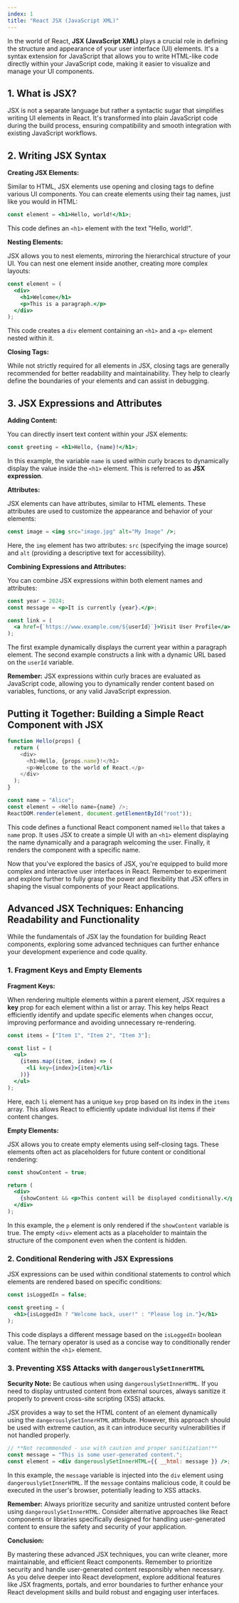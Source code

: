 ```yaml
---
index: 1
title: "React JSX (JavaScript XML)"
---
```


In the world of React, **JSX (JavaScript XML)** plays a crucial role in defining the structure and appearance of your user interface (UI) elements. It's a syntax extension for JavaScript that allows you to write HTML-like code directly within your JavaScript code, making it easier to visualize and manage your UI components.

## 1. What is JSX?

JSX is not a separate language but rather a syntactic sugar that simplifies writing UI elements in React. It's transformed into plain JavaScript code during the build process, ensuring compatibility and smooth integration with existing JavaScript workflows.

## 2. Writing JSX Syntax

**Creating JSX Elements:**

Similar to HTML, JSX elements use opening and closing tags to define various UI components. You can create elements using their tag names, just like you would in HTML:

```jsx
const element = <h1>Hello, world!</h1>;
```

This code defines an `<h1>` element with the text "Hello, world!".

**Nesting Elements:**

JSX allows you to nest elements, mirroring the hierarchical structure of your UI. You can nest one element inside another, creating more complex layouts:

```jsx
const element = (
  <div>
    <h1>Welcome</h1>
    <p>This is a paragraph.</p>
  </div>
);
```

This code creates a `div` element containing an `<h1>` and a `<p>` element nested within it.

**Closing Tags:**

While not strictly required for all elements in JSX, closing tags are generally recommended for better readability and maintainability. They help to clearly define the boundaries of your elements and can assist in debugging.

## 3. JSX Expressions and Attributes

**Adding Content:**

You can directly insert text content within your JSX elements:

```jsx
const greeting = <h1>Hello, {name}!</h1>;
```

In this example, the variable `name` is used within curly braces to dynamically display the value inside the `<h1>` element. This is referred to as **JSX expression**.

**Attributes:**

JSX elements can have attributes, similar to HTML elements. These attributes are used to customize the appearance and behavior of your elements:

```jsx
const image = <img src="image.jpg" alt="My Image" />;
```

Here, the `img` element has two attributes: `src` (specifying the image source) and `alt` (providing a descriptive text for accessibility).

**Combining Expressions and Attributes:**

You can combine JSX expressions within both element names and attributes:

```jsx
const year = 2024;
const message = <p>It is currently {year}.</p>;

const link = (
  <a href={`https://www.example.com/${userId}`}>Visit User Profile</a>
);
```

The first example dynamically displays the current year within a paragraph element. The second example constructs a link with a dynamic URL based on the `userId` variable.

**Remember:** JSX expressions within curly braces are evaluated as JavaScript code, allowing you to dynamically render content based on variables, functions, or any valid JavaScript expression.

## Putting it Together: Building a Simple React Component with JSX

```javascript
function Hello(props) {
  return (
    <div>
      <h1>Hello, {props.name}!</h1>
      <p>Welcome to the world of React.</p>
    </div>
  );
}

const name = "Alice";
const element = <Hello name={name} />;
ReactDOM.render(element, document.getElementById("root"));
```

This code defines a functional React component named `Hello` that takes a `name` prop. It uses JSX to create a simple UI with an `<h1>` element displaying the name dynamically and a paragraph welcoming the user. Finally, it renders the component with a specific name.

Now that you've explored the basics of JSX, you're equipped to build more complex and interactive user interfaces in React. Remember to experiment and explore further to fully grasp the power and flexibility that JSX offers in shaping the visual components of your React applications.

## Advanced JSX Techniques: Enhancing Readability and Functionality

While the fundamentals of JSX lay the foundation for building React components, exploring some advanced techniques can further enhance your development experience and code quality.

### 1. Fragment Keys and Empty Elements

**Fragment Keys:**

When rendering multiple elements within a parent element, JSX requires a **key** prop for each element within a list or array. This key helps React efficiently identify and update specific elements when changes occur, improving performance and avoiding unnecessary re-rendering.

```jsx
const items = ["Item 1", "Item 2", "Item 3"];

const list = (
  <ul>
    {items.map((item, index) => (
      <li key={index}>{item}</li>
    ))}
  </ul>
);
```

Here, each `li` element has a unique `key` prop based on its index in the `items` array. This allows React to efficiently update individual list items if their content changes.

**Empty Elements:**

JSX allows you to create empty elements using self-closing tags. These elements often act as placeholders for future content or conditional rendering:

```jsx
const showContent = true;

return (
  <div>
    {showContent && <p>This content will be displayed conditionally.</p>}
  </div>
);
```

In this example, the `p` element is only rendered if the `showContent` variable is true. The empty `<div>` element acts as a placeholder to maintain the structure of the component even when the content is hidden.

### 2. Conditional Rendering with JSX Expressions

JSX expressions can be used within conditional statements to control which elements are rendered based on specific conditions:

```jsx
const isLoggedIn = false;

const greeting = (
  <h1>{isLoggedIn ? "Welcome back, user!" : "Please log in."}</h1>
);
```

This code displays a different message based on the `isLoggedIn` boolean value. The ternary operator is used as a concise way to conditionally render content within the `<h1>` element.

### 3. Preventing XSS Attacks with `dangerouslySetInnerHTML`

**Security Note:** Be cautious when using `dangerouslySetInnerHTML`. If you need to display untrusted content from external sources, always sanitize it properly to prevent cross-site scripting (XSS) attacks.

JSX provides a way to set the HTML content of an element dynamically using the `dangerouslySetInnerHTML` attribute. However, this approach should be used with extreme caution, as it can introduce security vulnerabilities if not handled properly.

```jsx
// **Not recommended - use with caution and proper sanitization!**
const message = "This is some user-generated content.";
const element = <div dangerouslySetInnerHTML={{ __html: message }} />;
```

In this example, the `message` variable is injected into the `div` element using `dangerouslySetInnerHTML`. If the `message` contains malicious code, it could be executed in the user's browser, potentially leading to XSS attacks.

**Remember:** Always prioritize security and sanitize untrusted content before using `dangerouslySetInnerHTML`. Consider alternative approaches like React components or libraries specifically designed for handling user-generated content to ensure the safety and security of your application.

**Conclusion:**

By mastering these advanced JSX techniques, you can write cleaner, more maintainable, and efficient React components. Remember to prioritize security and handle user-generated content responsibly when necessary. As you delve deeper into React development, explore additional features like JSX fragments, portals, and error boundaries to further enhance your React development skills and build robust and engaging user interfaces.
